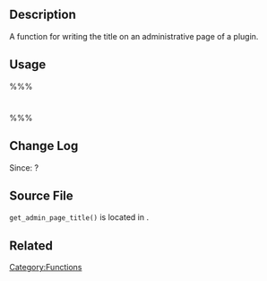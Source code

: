 {{Languages|
{{en|Function Reference/get_admin_page_title}}
}}

== Description ==

A function for writing the title on an administrative page of a plugin.

== Usage ==

%%% <h1><?php echo get_admin_page_title(); ?></h1> %%%

== Change Log ==
Since: ?

== Source File ==

<tt>get_admin_page_title()</tt> is located in {{Trac|wp-admin/includes/plugin.php}}.

== Related ==

{{Admin Menu Tags}}

{{Tag Footer}}

[[Category:Functions]]